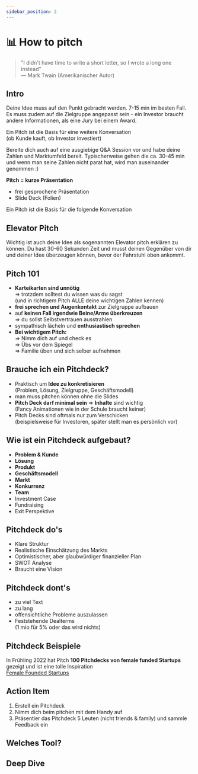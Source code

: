 ```yaml
---
sidebar_position: 2
---
```


# 📊 How to pitch

> "I didn't have time to write a short letter, so I wrote a long one instead” \
> ― Mark Twain (Amerikanischer Autor)

## Intro

Deine Idee muss auf den Punkt gebracht werden. 7-15 min im besten Fall.
Es muss zudem auf die Zielgruppe angepasst sein - ein Investor braucht andere Informationen, als eine Jury bei einem Award.

Ein Pitch ist die Basis für eine weitere Konversation\
(ob Kunde kauft, ob Investor investiert)

Bereite dich auch auf eine ausgiebige Q&A Session vor und habe deine Zahlen und Marktumfeld bereit. Typischerweise gehen die ca. 30-45 min und wenn man seine Zahlen nicht parat hat, wird man auseinander genommen :)

**Pitch = kurze Präsentation**

- frei gesprochene Präsentation
- Slide Deck (Folien)

Ein Pitch ist die Basis für die folgende Konversation

## Elevator Pitch

Wichtig ist auch deine Idee als sogenannten Elevator pitch erklären zu können.
Du hast 30-60 Sekunden Zeit und musst deinen Gegenüber von dir und deiner Idee überzeugen können, bevor der Fahrstuhl oben ankommt.

## Pitch 101

- **Karteikarten sind unnötig**\
  => trotzdem solltest du wissen was du sagst\
  (und in richtigem Pitch ALLE deine wichtigen Zahlen kennen)
- **frei sprechen und Augenkontakt** zur Zielgruppe aufbauen
- auf **keinen Fall irgendwie Beine/Arme überkreuzen**\
  => du sollst Selbstvertrauen ausstrahlen
- sympathisch lächeln und **enthusiastisch sprechen**
- **Bei wichtigem Pitch:**\
  => Nimm dich auf und check es\
  => Übs vor dem Spiegel\
  => Familie üben und sich selber aufnehmen

## Brauche ich ein Pitchdeck?

- Praktisch um **Idee zu konkretisieren**\
  (Problem, Lösung, Zielgruppe, Geschäftsmodell)
- man muss pitchen können ohne die Slides
- **Pitch Deck darf minimal sein** => **Inhalte** sind wichtig\
  (Fancy Animationen wie in der Schule braucht keiner)
- Pitch Decks sind oftmals nur zum Verschicken\
  (beispielsweise für Investoren, später stellt man es persönlich vor)

## Wie ist ein Pitchdeck aufgebaut?

- **Problem & Kunde**
- **Lösung**
- **Produkt**
- **Geschäftsmodell**
- **Markt**
- **Konkurrenz**
- **Team**
- Investment Case
- Fundraising
- Exit Perspektive

## Pitchdeck do's

- Klare Struktur
- Realistische Einschätzung des Markts
- Optimistischer, aber glaubwürdiger finanzieller Plan
- SWOT Analyse
- Braucht eine Vision

## Pitchdeck dont's

- zu viel Text
- zu lang
- offensichtliche Probleme auszulassen
- Feststehende Dealterms\
  (1 mio für 5% oder das wird nichts)

## Pitchdeck Beispiele

In Frühling 2022 hat Pitch **100 Pitchdecks von female funded Startups** gezeigt und ist eine tolle Inspiration\
 [Female Founded Startups](https://pitch.com/presentations/collections/Female-Founded-Startups-6W5Xze7LB8o85KvJhf4hn3j8)

## Action Item

1. Erstell ein Pitchdeck
2. Nimm dich beim pitchen mit dem Handy auf
3. Präsentier das Pitchdeck 5 Leuten (nicht friends & family) und sammle Feedback ein

## Welches Tool?

<Tooltipp
  toolName="Pitch"
  toolDescription="hat eine kostenlose Version und geile Vorlagen für deinen Pitch.
Ansonsten reichen auch Slides auf Google Slides, Powerpoint oder Keynote. Dafür gibt es bei Slidesgo.com coole Templates "
  toolSource="https://pitch.com/"
  tutorialSource="https://www.youtube.com/watch?v=S_Dxwo5F_cE"
  buttonText="Zu Pitch"
/>

## Deep Dive

<TwoColumns>
  <YouTube videoId="SB16xgtFmco" />
  <YouTube videoId="jYWF64Um7pw" />
  <YouTube videoId="jdGqkU27woQ" />
  <YouTube videoId="h_Y3N7ek3gE" />
</TwoColumns>
